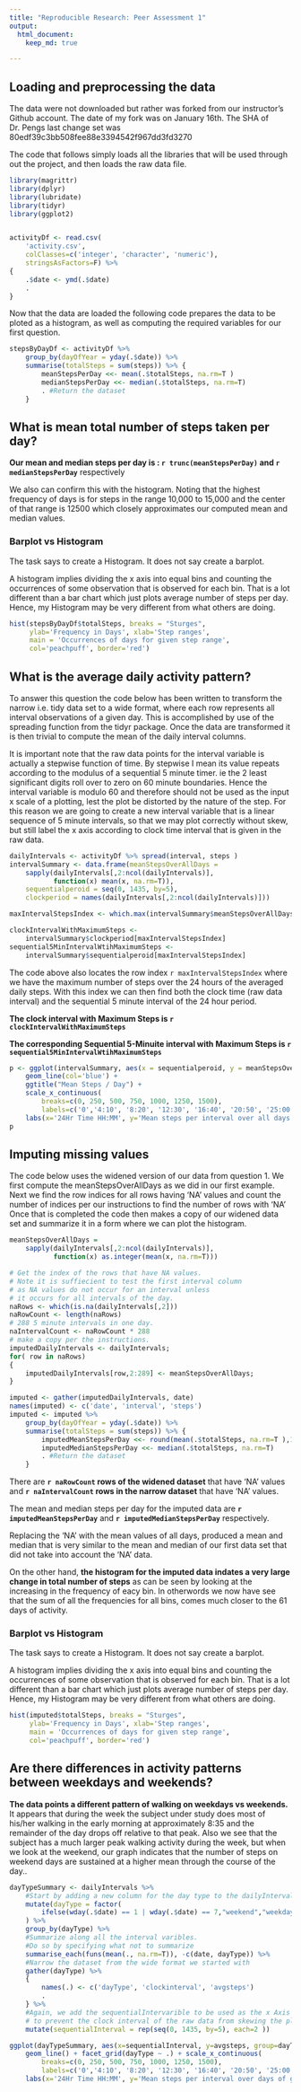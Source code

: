```yaml
---
title: "Reproducible Research: Peer Assessment 1"
output: 
  html_document:
    keep_md: true

---
```



## Loading and preprocessing the data

The data were not downloaded but rather was forked from our instructor's
Github account. The date of my fork was on January 16th. The SHA of Dr. Pengs
last change set was 80edf39c3bb508fee88e3394542f967dd3fd3270

The code that follows simply loads all the libraries that will be used through
out the project, and then loads the raw data file.

```r
library(magrittr)
library(dplyr)
library(lubridate)
library(tidyr)
library(ggplot2)


activityDf <- read.csv(
    'activity.csv',
    colClasses=c('integer', 'character', 'numeric'),
    stringsAsFactors=F) %>%
{
    .$date <- ymd(.$date)
    .
} 
```
Now that the data are loaded the following code prepares the data to be ploted
as a histogram, as well as computing the required variables for our first question.

```r
stepsByDayDf <- activityDf %>%
    group_by(dayOfYear = yday(.$date)) %>%
    summarise(totalSteps = sum(steps)) %>% {
        meanStepsPerDay <<- mean(.$totalSteps, na.rm=T )
        medianStepsPerDay <<- median(.$totalSteps, na.rm=T)
        . #Return the dataset    
    }
```
## What is mean total number of steps taken per day?

**Our mean and median steps per day is : `r trunc(meanStepsPerDay)` 
and `r medianStepsPerDay`** respectively

We also can confirm this with the histogram. Noting that the highest frequency
of days is for steps in the range 10,000 to 15,000 and the center of that range
is 12500 which closely approximates our computed mean and median values.

### Barplot vs Histogram ###
The task says to create a Histogram. It does not say create a
barplot.

A histogram implies dividing the x axis
into equal bins and counting the occurrences of some observation
that is observed for each bin.  That is a lot different than
a bar chart which just plots average number of steps per day. 
Hence, my Histogram may be very different from what others are doing.


```r
hist(stepsByDayDf$totalSteps, breaks = "Sturges",
     ylab='Frequency in Days', xlab='Step ranges',
     main = 'Occurrences of days for given step range',
     col='peachpuff', border='red')
```


## What is the average daily activity pattern?
To answer this question the code below has been written to transform the narrow 
i.e. tidy data set to a wide format, where each row represents all interval
observations of a given day.  This is accomplished by use of the spreading
function from the tidyr package. Once the data are transformed it is then
trivial to compute the mean of the daily interval columns. 

It is important note that the raw data points for the interval variable is
actually a stepwise function of time.  By stepwise I mean its value repeats
according to the modulus of a sequential 5 minute timer.  ie the 2 least
significant digits roll over to zero on 60 minute boundaries. Hence the interval
variable is modulo 60 and therefore should not be used as the input x scale of a
plotting, lest the plot be distorted by the nature of the step. For this reason
we are going to create a new interval variable that is a linear sequence of 5
minute intervals, so that we may plot correctly without skew, but still label
the x axis according to clock time interval that is given in the raw data.

```r
dailyIntervals <- activityDf %>% spread(interval, steps )
intervalSummary <- data.frame(meanStepsOverAllDays =
    sapply(dailyIntervals[,2:ncol(dailyIntervals)],
           function(x) mean(x, na.rm=T)),
    sequentialperoid = seq(0, 1435, by=5),
    clockperiod = names(dailyIntervals[,2:ncol(dailyIntervals)]))

maxIntervalStepsIndex <- which.max(intervalSummary$meanStepsOverAllDays)

clockIntervalWithMaximumSteps <-
    intervalSummary$clockperiod[maxIntervalStepsIndex]
sequential5MinIntervalWtihMaximumSteps <- 
    intervalSummary$sequentialperoid[maxIntervalStepsIndex]
```

The code above also locates the row index `r maxIntervalStepsIndex` where we
have the maximum number of steps over the 24 hours of the averaged daily steps.
With this index we can then find both the clock time (raw data interval) and
the sequential 5 minute interval of the 24 hour period.

**The clock interval with Maximum Steps is `r clockIntervalWithMaximumSteps`**

**The corresponding Sequential 5-Minuite interval with Maximum Steps is `r sequential5MinIntervalWtihMaximumSteps`**

```r
p <- ggplot(intervalSummary, aes(x = sequentialperoid, y = meanStepsOverAllDays )) +
    geom_line(col='blue') +
    ggtitle("Mean Steps / Day") +
    scale_x_continuous(
        breaks=c(0, 250, 500, 750, 1000, 1250, 1500),
        labels=c('0','4:10', '8:20', '12:30', '16:40', '20:50', '25:00')) +
    labs(x='24Hr Time HH:MM', y='Mean steps per interval over all days.')
p
```


## Imputing missing values
The code below uses the widened version of our data from question 1.
We first compute the meanStepsOverAllDays as we did in our first example.
Next we find the row indices for all rows having 'NA' values and count
the number of indices per our instructions to find the number of rows with 'NA'
Once that is completed the code then makes a copy of our widened data set
and summarize it in a form where we can plot the histogram.

```r
meanStepsOverAllDays =
    sapply(dailyIntervals[,2:ncol(dailyIntervals)],
           function(x) as.integer(mean(x, na.rm=T)))

# Get the index of the rows that have NA values.
# Note it is suffiecient to test the first interval column
# as NA values do not occur for an interval unless
# it occurs for all intervals of the day.
naRows <- which(is.na(dailyIntervals[,2]))
naRowCount <- length(naRows)
# 288 5 minute intervals in one day.
naIntervalCount <- naRowCount * 288
# make a copy per the instructions.
imputedDailyIntervals <- dailyIntervals;
for( row in naRows)
{
    imputedDailyIntervals[row,2:289] <- meanStepsOverAllDays;
}

imputed <- gather(imputedDailyIntervals, date)
names(imputed) <- c('date', 'interval', 'steps')
imputed <- imputed %>% 
    group_by(dayOfYear = yday(.$date)) %>%
    summarise(totalSteps = sum(steps)) %>% {
        imputedMeanStepsPerDay <<- round(mean(.$totalSteps, na.rm=T ),1)
        imputedMedianStepsPerDay <<- median(.$totalSteps, na.rm=T)
        . #Return the dataset
    }
```

There are **`r naRowCount` rows of the widened dataset** that have 'NA' values
and **`r naIntervalCount` rows in the narrow dataset** that have 'NA' values.

The mean and median steps per day for the imputed data are **`r imputedMeanStepsPerDay`**
and **`r imputedMedianStepsPerDay`** respectively.

Replacing the 'NA' with the mean values of all days, produced a mean and median
that is very similar to the mean and median of our first data set that did not
take into account the 'NA' data.

On the other hand, **the histogram for the imputed data indates a very large change
in total number of steps** as can be seen by looking at the increasing in the frequency
of eacy bin.  In otherwords we now have see that the sum of all the frequencies for 
all bins, comes much closer to the 61 days of activity.

### Barplot vs Histogram ###
The task says to create a Histogram. It does not say create a
barplot.

A histogram implies dividing the x axis
into equal bins and counting the occurrences of some observation
that is observed for each bin.  That is a lot different than
a bar chart which just plots average number of steps per day. 
Hence, my Histogram may be very different from what others are doing.


```r
hist(imputed$totalSteps, breaks = "Sturges",
     ylab='Frequency in Days', xlab='Step ranges',
     main = 'Occurrences of days for given step range',
     col='peachpuff', border='red')
```

## Are there differences in activity patterns between weekdays and weekends?

**The data points a different pattern of walking on weekdays vs weekends.** 
It appears that during the week the subject under study does most of his/her
walking in the early morning at approximately 8:35 and the remainder of the
day drops off relative to that peak.  Also we see that the subject has a much
larger peak walking activity during the week, but when we look at the weekend,
our graph indicates that the number of steps on weekend days are sustained at
a higher mean through the course of the day..  


```r
dayTypeSummary <- dailyIntervals %>%
    #Start by adding a new column for the day type to the dailyIntervals dataFrame
    mutate(dayType = factor(
        ifelse(wday(.$date) == 1 | wday(.$date) == 7,"weekend","weekday"))
    ) %>%
    group_by(dayType) %>%
    #Summarize along all the interval varibles. 
    #Do so by specifying what not to summarize
    summarise_each(funs(mean(., na.rm=T)), -c(date, dayType)) %>%
    #Narrow the dataset from the wide format we started with
    gather(dayType) %>%
    {
        names(.) <- c('dayType', 'clockinterval', 'avgsteps')
        .
    } %>%
    #Again, we add the sequentialIntervarible to be used as the x Axis
    # to prevent the clock interval of the raw data from skewing the plot.
    mutate(sequentialInterval = rep(seq(0, 1435, by=5), each=2 ))

ggplot(dayTypeSummary, aes(x=sequentialInterval, y=avgsteps, group=dayType, col=dayType )) + 
    geom_line() + facet_grid(dayType ~ .) + scale_x_continuous(
        breaks=c(0, 250, 500, 750, 1000, 1250, 1500),
        labels=c('0','4:10', '8:20', '12:30', '16:40', '20:50', '25:00')) +
    labs(x='24Hr Time HH:MM', y='Mean steps per interval over days of group.')
```

